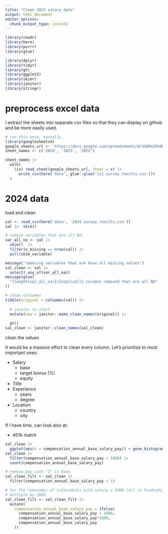 ```yaml
---
title: "Clean 2023 salary data"
output: html_document
editor_options: 
  chunk_output_type: console
---
```


```r
library(readr)
library(here)
library(purrr)
library(glue)

library(dplyr)
library(tidyr)
library(gt)
library(ggplot2)
library(skimr)
library(janitor)
library(stringr)
```

# preprocess excel data 

I extract the sheets into separate csv files so that they can display on github and be more easily used.

```r
# run this once, manually
library(googlesheets4)
google_sheets_url <- 'https://docs.google.com/spreadsheets/d/1G0FmJhkOME_sv66hWmhnZS5qR2KMTY7nzkxksv46bfk/edit#gid=491268892'
sheet_names <- c('2024', '2023', '2022')

sheet_names |>  
  walk(
    \(x) read_sheet(google_sheets_url, sheet = x) |> 
      write_csv(here('data', glue::glue('{x}_survey_results.csv')))
  )

```

# 2024 data

load and clean

```r
sal <- read_csv(here('data', '2024_survey_results.csv'))
sal |>  skim()

# remove variables that are all NA:
var_all_na <- sal |>  
  skim()  |>   
  filter(n_missing == nrow(sal)) |> 
  pull(skim_variable)

message('removing variables that are have all missing values')
sal_clean <- sal |> 
  select(-any_of(var_all_na))
message(glue(
  "{length(var_all_na)}/{ncol(sal)} columns removed that are all NA"
))

# clean colnames
tibble(original = colnames(sal)) |> 
  
  # janitor to start
  mutate(new = janitor::make_clean_names(original)) |> 
  
  gt() 
sal_clean <- janitor::clean_names(sal_clean)
```

clean the values

It would be a massive effort to clean every column. Let's prioritize to most important ones:

- Salary
  - base
  - target bonus (%)
  - equity
- Title
- Experience
  - years
  - degree
- Location
  - country
  - city
  
If I have time, can look also at:

- 401k match


```r
sal_clean |>  
  ggplot(aes(x = compensation_annual_base_salary_pay)) + geom_histogram()
sal_clean |> 
  filter(compensation_annual_base_salary_pay < 5000) |> 
  count(compensation_annual_base_salary_pay)

# remove guy with "1" in base
sal_clean_filt <- sal_clean |> 
  filter(compensation_annual_base_salary_pay > 1)

# for the remainder of individuals with salary < 5000 (all in hundreds), 
# multiple by 1000
sal_clean_filt <- sal_clean_filt |>  
  mutate(
    compensation_annual_base_salary_pay = ifelse(
      compensation_annual_base_salary_pay < 1000,
      compensation_annual_base_salary_pay*1000, 
      compensation_annual_base_salary_pay     
    ))


```

